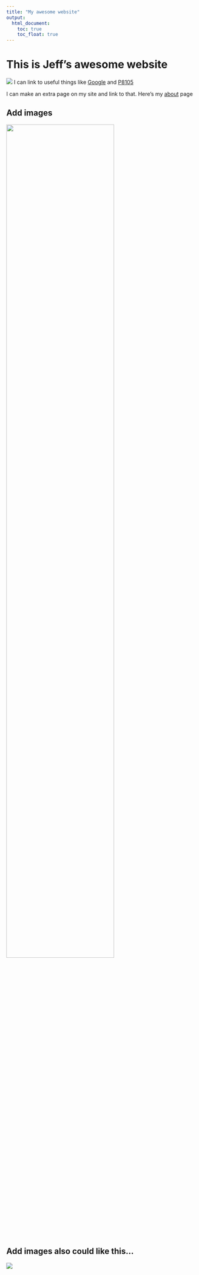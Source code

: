 ```yaml
---
title: "My awesome website"
output: 
  html_document:
    toc: true
    toc_float: true
---
```


# This is Jeff's awesome website

![](https://media.giphy.com/media/drXGoW1iudhKw/giphy.gif)
I can link to useful things like
[Google](https://www.google.com) and 
[P8105](https://www.p8105.com)

I can make an extra page on my site and link to that. Here's my [about](about.html) page

## Add images

<img src="images/joker.jpeg" style="width:75%">

## Add images also could like this...

![](images/joker.jpeg)